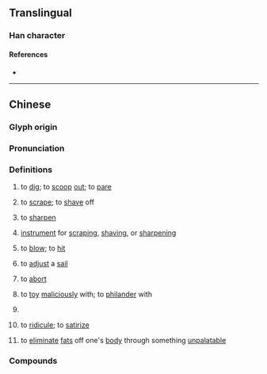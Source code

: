 {{character info}}
==Translingual==

===Han character===
{{Han char|rn=18|rad=刀|as=11|sn=13|four=|canj=SRLN,XXSRL|ids=⿰區刂}}

====References====
* {{Han ref|kx=0143.360|dkj=02163|hdz=10353.030|uh=527E|ud=21118}}

----

==Chinese==
{{zh-forms|s=𠛅}}

===Glyph origin===
{{Han etym}}
{{Han compound|區|刀|ls=psc|t2=knife|c1=p|c2=s}}

===Pronunciation===
{{zh-pron
|m=kōu
|m-s=
|c=
|c-t=
|g=
|h=pfs=
|j=
|md=
|mn=khau
|mn-t=
|w=
|x=
|mc=y
|oc=y
|cat=v
}}

===Definitions===
{{zh-hanzi}}

# to [[dig]]; to [[scoop]] [[out]]; to [[pare]] {{gl|using a knife}}
# {{lb|zh|Min Nan}} to [[scrape]]; to [[shave]] off
# {{lb|zh|Min Nan}} to [[sharpen]] {{gl|a pencil}}
# {{lb|zh|Min Nan}} [[instrument]] for [[scraping]], [[shaving]], or [[sharpening]]
# {{lb|zh|Mainland China|_|Hokkien}} to [[blow]]; to [[hit]] {{gl|usually from the side}}
# {{lb|zh|Mainland China|_|Hokkien}} to [[adjust]] a [[sail]] {{gl|to move a sea vessel forward with the wind}}
# {{lb|zh|Mainland China|_|Hokkien}} to [[abort]] {{gl|a baby}}
# {{lb|zh|Mainland China|_|Hokkien}} to [[toy]] [[maliciously]] with; to [[philander]] with {{gl|a woman}}
# {{lb|zh|Mainland China|_|Hokkien}} {{zh-classifier|[[wool]]}}
# {{lb|zh|Taiwanese Hokkien}} to [[ridicule]]; to [[satirize]]
# {{lb|zh|Zhangzhou|_|Hokkien}} to [[eliminate]] [[fats]] off one's [[body]] through something [[unpalatable]]

===Compounds===
{{zh-der|剾仔:khau-á;Min Nan|剾洗:khau-sé;Min Nan|鉛筆剾|剾查某|剾草|剾刀|剾刀蔫|剾刀花|剾損|剾削|剾風|剾腹內|剾耳屎|剾雞|剾褻}}